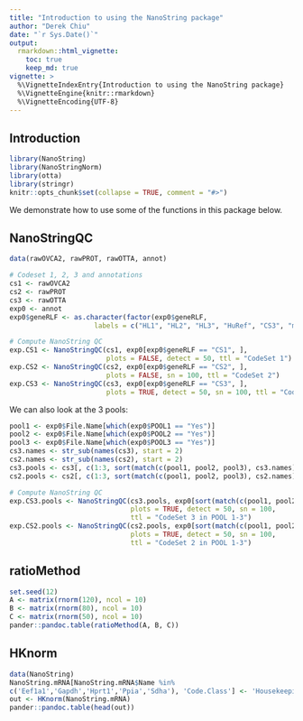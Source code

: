 ```yaml
---
title: "Introduction to using the NanoString package"
author: "Derek Chiu"
date: "`r Sys.Date()`"
output:
  rmarkdown::html_vignette:
    toc: true
    keep_md: true
vignette: >
  %\VignetteIndexEntry{Introduction to using the NanoString package}
  %\VignetteEngine{knitr::rmarkdown}
  %\VignetteEncoding{UTF-8}
---
```


## Introduction

```r
library(NanoString)
library(NanoStringNorm)
library(otta)
library(stringr)
knitr::opts_chunk$set(collapse = TRUE, comment = "#>")
```

We demonstrate how to use some of the functions in this package below.

## NanoStringQC

```r
data(rawOVCA2, rawPROT, rawOTTA, annot)

# Codeset 1, 2, 3 and annotations
cs1 <- rawOVCA2
cs2 <- rawPROT
cs3 <- rawOTTA
exp0 <- annot
exp0$geneRLF <- as.character(factor(exp0$geneRLF,
                     labels = c("HL1", "HL2", "HL3", "HuRef", "CS3", "mini", "CS1", "CS2")))

# Compute NanoString QC
exp.CS1 <- NanoStringQC(cs1, exp0[exp0$geneRLF == "CS1", ],
                        plots = FALSE, detect = 50, ttl = "CodeSet 1")
exp.CS2 <- NanoStringQC(cs2, exp0[exp0$geneRLF == "CS2", ],
                        plots = FALSE, sn = 100, ttl = "CodeSet 2")
exp.CS3 <- NanoStringQC(cs3, exp0[exp0$geneRLF == "CS3", ],
                        plots = TRUE, detect = 50, sn = 100, ttl = "CodeSet 3")
```

We can also look at the 3 pools:

```r
pool1 <- exp0$File.Name[which(exp0$POOL1 == "Yes")]
pool2 <- exp0$File.Name[which(exp0$POOL2 == "Yes")]
pool3 <- exp0$File.Name[which(exp0$POOL3 == "Yes")]
cs3.names <- str_sub(names(cs3), start = 2)
cs2.names <- str_sub(names(cs2), start = 2)
cs3.pools <- cs3[, c(1:3, sort(match(c(pool1, pool2, pool3), cs3.names)))]
cs2.pools <- cs2[, c(1:3, sort(match(c(pool1, pool2, pool3), cs2.names)))]

# Compute NanoString QC
exp.CS3.pools <- NanoStringQC(cs3.pools, exp0[sort(match(c(pool1, pool2, pool3), cs3.names)) - 3, ],
                              plots = TRUE, detect = 50, sn = 100,
                              ttl = "CodeSet 3 in POOL 1-3")
exp.CS2.pools <- NanoStringQC(cs2.pools, exp0[sort(match(c(pool1, pool2, pool3), cs2.names)) - 3, ],
                              plots = TRUE, detect = 50, sn = 100,
                              ttl = "CodeSet 2 in POOL 1-3")
```

## ratioMethod

```r
set.seed(12)
A <- matrix(rnorm(120), ncol = 10)
B <- matrix(rnorm(80), ncol = 10)
C <- matrix(rnorm(50), ncol = 10)
pander::pandoc.table(ratioMethod(A, B, C))
```

## HKnorm

```r
data(NanoString)
NanoString.mRNA[NanoString.mRNA$Name %in%
c('Eef1a1','Gapdh','Hprt1','Ppia','Sdha'), 'Code.Class'] <- 'Housekeeping'
out <- HKnorm(NanoString.mRNA)
pander::pandoc.table(head(out))
```
